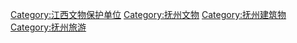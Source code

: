 [[Category:江西文物保护单位|Category:江西文物保护单位]]
[[Category:抚州文物|Category:抚州文物]]
[[Category:抚州建筑物|Category:抚州建筑物]]
[[Category:抚州旅游|Category:抚州旅游]]